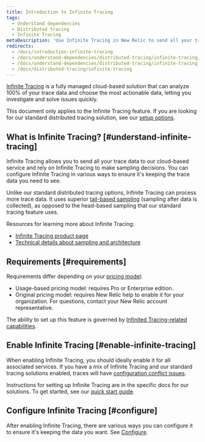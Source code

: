 ```yaml
---
title: Introduction to Infinite Tracing
tags:
  - Understand dependencies
  - Distributed tracing
  - Infinite Tracing
metaDescription: 'Use Infinite Tracing in New Relic to send all your trace data to our cloud-based service, and rely on Infinite Tracing to make sampling decisions.'
redirects:
  - /docs/introduction-infinite-tracing
  - /docs/understand-dependencies/distributed-tracing/infinite-tracing/introduction-infinite-tracing
  - /docs/understand-dependencies/distributed-tracing/infinite-tracing
  - /docs/distributed-tracing/infinite-tracing
---
```


[Infinite Tracing](https://newrelic.com/products/edge-infinite-tracing) is a fully managed cloud-based solution that can analyze 100% of your trace data and choose the most actionable data, letting you investigate and solve issues quickly.

This document only applies to the Infinite Tracing feature. If you are looking for our standard distributed tracing solution, see our [setup options](/docs/distributed-tracing/enable-configure/quick-start).

## What is Infinite Tracing? [#understand-infinite-tracing]

Infinite Tracing allows you to send all your trace data to our cloud-based service and rely on Infinite Tracing to make sampling decisions. You can configure Infinite Tracing in various ways to ensure it's keeping the trace data you need to see.

Unlike our standard distributed tracing options, Infinite Tracing can process more trace data. It uses superior [tail-based sampling](/docs/understand-dependencies/distributed-tracing/get-started/how-new-relic-distributed-tracing-works#sampling) (sampling after data is collected), as opposed to the head-based sampling that our standard tracing feature uses.

Resources for learning more about Infinite Tracing:

* [Infinite Tracing product page](https://newrelic.com/products/edge-infinite-tracing)
* [Technical details about sampling and architecture](/docs/understand-dependencies/distributed-tracing/get-started/how-new-relic-distributed-tracing-works#sampling)

## Requirements [#requirements]

Requirements differ depending on your [pricing model](/docs/accounts/original-accounts-billing/original-product-based-pricing/overview-pricing-models):

* Usage-based pricing model: requires Pro or Enterprise edition.
* Original pricing model: requires New Relic help to enable it for your organization. For questions, contact your New Relic account representative.

The ability to set up this feature is governed by [Infinited Tracing-related capabilities](/docs/accounts/accounts-billing/new-relic-one-user-management/user-capabilities#infinite-tracing). 

## Enable Infinite Tracing [#enable-infinite-tracing]

When enabling Infinite Tracing, you should ideally enable it for all associated services. If you have a mix of Infinite Tracing and our standard tracing solutions enabled, traces will have [configuration conflict issues](/docs/understand-dependencies/distributed-tracing/troubleshooting/infinite-tracing-trace-configuration-conflicts).

Instructions for setting up Infinite Tracing are in the specific docs for our solutions. To get started, see our [quick start guide](/docs/distributed-tracing/enable-configure/quick-start).

## Configure Infinite Tracing [#configure]

After enabling Infinite Tracing, there are various ways you can configure it to ensure it's keeping the data you want. See [Configure](/docs/configure-trace-observer#configure).
